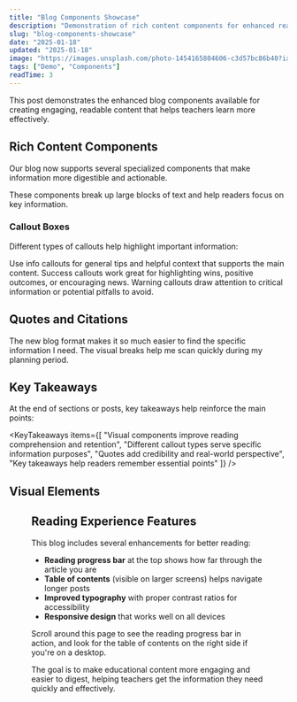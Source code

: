 ```yaml
---
title: "Blog Components Showcase"
description: "Demonstration of rich content components for enhanced readability and engagement."
slug: "blog-components-showcase"
date: "2025-01-18"
updated: "2025-01-18"
image: "https://images.unsplash.com/photo-1454165804606-c3d57bc86b40?ixlib=rb-4.0.3&auto=format&fit=crop&w=1200&q=80"
tags: ["Demo", "Components"]
readTime: 3
---
```


This post demonstrates the enhanced blog components available for creating engaging, readable content that helps teachers learn more effectively.

## Rich Content Components

Our blog now supports several specialized components that make information more digestible and actionable.

<Tip>
These components break up large blocks of text and help readers focus on key information.
</Tip>

### Callout Boxes

Different types of callouts help highlight important information:

<Callout variant="info" title="Information">
Use info callouts for general tips and helpful context that supports the main content.
</Callout>

<Callout variant="success" title="Success Story">
Success callouts work great for highlighting wins, positive outcomes, or encouraging news.
</Callout>

<Callout variant="warning" title="Important Note">
Warning callouts draw attention to critical information or potential pitfalls to avoid.
</Callout>

## Quotes and Citations

<Quote cite="Maria Santos, 3rd Grade Teacher">
The new blog format makes it so much easier to find the specific information I need. The visual breaks help me scan quickly during my planning period.
</Quote>

## Key Takeaways

At the end of sections or posts, key takeaways help reinforce the main points:

<KeyTakeaways items={[
  "Visual components improve reading comprehension and retention",
  "Different callout types serve specific information purposes",
  "Quotes add credibility and real-world perspective",
  "Key takeaways help readers remember essential points"
]} />

## Visual Elements

<Figure 
  src="https://images.unsplash.com/photo-1503676260728-1c00da094a0b?ixlib=rb-4.0.3&auto=format&fit=crop&w=800&q=80" 
  alt="Students collaborating in a classroom" 
  caption="Modern classrooms benefit from clear, organized information presentation" 
/>

## Reading Experience Features

This blog includes several enhancements for better reading:

- **Reading progress bar** at the top shows how far through the article you are
- **Table of contents** (visible on larger screens) helps navigate longer posts
- **Improved typography** with proper contrast ratios for accessibility
- **Responsive design** that works well on all devices

<Callout variant="success" title="Try It Out">
Scroll around this page to see the reading progress bar in action, and look for the table of contents on the right side if you're on a desktop.
</Callout>

The goal is to make educational content more engaging and easier to digest, helping teachers get the information they need quickly and effectively.